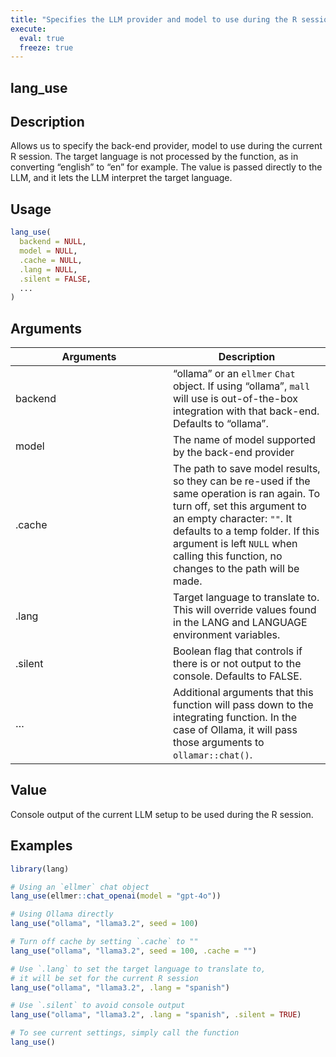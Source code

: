```yaml
---
title: "Specifies the LLM provider and model to use during the R session"
execute:
  eval: true
  freeze: true
---
```


## lang_use

## Description
Allows us to specify the back-end provider, model to use during the current R session. The target language is not processed by the function, as in converting "english" to "en" for example. The value is passed directly to the LLM, and it lets the LLM interpret the target language.


## Usage
```r
lang_use(
  backend = NULL,
  model = NULL,
  .cache = NULL,
  .lang = NULL,
  .silent = FALSE,
  ...
)
```

## Arguments
|Arguments|Description|
|---|---|
| backend | "ollama" or an `ellmer` `Chat` object. If using "ollama", `mall` will use is out-of-the-box integration with that back-end. Defaults to "ollama". |
| model | The name of model supported by the back-end provider |
| .cache | The path to save model results, so they can be re-used if the same operation is ran again. To turn off, set this argument to an empty character: `""`. It defaults to a temp folder. If this argument is left `NULL` when calling this function, no changes to the path will be made. |
| .lang | Target language to translate to. This will override values found in the LANG and LANGUAGE environment variables. |
| .silent | Boolean flag that controls if there is or not output to the console. Defaults to FALSE. |
| ... | Additional arguments that this function will pass down to the integrating function. In the case of Ollama, it will pass those arguments to `ollamar::chat()`. |


## Value
Console output of the current LLM setup to be used during the R session.






## Examples
```r


library(lang)

# Using an `ellmer` chat object
lang_use(ellmer::chat_openai(model = "gpt-4o"))

# Using Ollama directly
lang_use("ollama", "llama3.2", seed = 100)

# Turn off cache by setting `.cache` to ""
lang_use("ollama", "llama3.2", seed = 100, .cache = "")

# Use `.lang` to set the target language to translate to,
# it will be set for the current R session
lang_use("ollama", "llama3.2", .lang = "spanish")

# Use `.silent` to avoid console output
lang_use("ollama", "llama3.2", .lang = "spanish", .silent = TRUE)

# To see current settings, simply call the function
lang_use()



```
